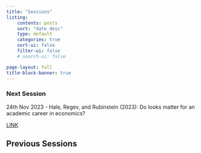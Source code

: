 ```yaml
---
title: "Sessions"
listing:
    contents: posts
    sort: "date desc"
    type: default
    categories: true 
    sort-ui: false 
    filter-ui: false
    # search-ui: false

page-layout: full 
title-block-banner: true
---
```


### Next Session
24th Nov 2023 - Hale, Regev, and Rubinstein (2023): Do looks matter for an academic career in economics?

[LINK](https://www-sciencedirect-com.ezproxy1.hw.ac.uk/science/article/pii/S016726812300344X)  

## Previous Sessions
